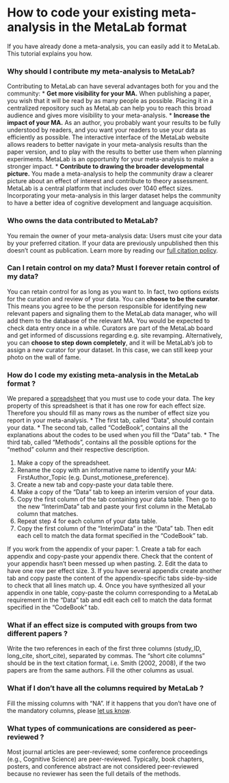 
How to code your existing meta-analysis in the MetaLab format
=============================================================

If you have already done a meta-analysis, you can easily add it to MetaLab. This tutorial explains you how.

### Why should I contribute my meta-analysis to MetaLab?

Contributing to MetaLab can have several advantages both for you and the community:
* **Get more visibility for your MA.** When publishing a paper, you wish that it will be read by as many people as possible. Placing it in a centralized repository such as MetaLab can help you to reach this broad audience and gives more visibility to your meta-analysis.
* **Increase the impact of your MA.** As an author, you probably want your results to be fully understood by readers, and you want your readers to use your data as efficiently as possible. The interactive interface of the MetaLab website allows readers to better navigate in your meta-analysis results than the paper version, and to play with the results to better use them when planning experiments. MetaLab is an opportunity for your meta-analysis to make a stronger impact.
* **Contribute to drawing the broader developmental picture.** You made a meta-analysis to help the community draw a clearer picture about an effect of interest and contribute to theory assessment. MetaLab is a central platform that includes over 1040 effect sizes. Incorporating your meta-analysis in this larger dataset helps the community to have a better idea of cognitive development and language acquisition.

### Who owns the data contributed to MetaLab? 

You remain the owner of your meta-analysis data: Users must cite your data by your preferred citation. If your data are previously unpublished then this doesn't count as publication. Learn more by reading our [full citation policy](https://langcog.github.io/metalab2/publications.html). 

### Can I retain control on my data? Must I forever retain control of my data?

You can retain control for as long as you want to. In fact, two options exists for the curation and review of your data. You can **choose to be the curator**. This means you agree to be the person responsible for identifying new relevant papers and signaling them to the MetaLab data manager, who will add them to the database of the relevant MA. You would be expected to check data entry once in a while. Curators are part of the MetaLab board and get informed of discussions regarding e.g. site revamping. Alternatively, you can **choose to step down completely**, and it will be MetaLab’s job to assign a new curator for your dataset. In this case, we can still keep your photo on the wall of fame.

### How do I code my existing meta-analysis in the MetaLab format ? 

We prepared a [spreadsheet](https://docs.google.com/spreadsheets/d/12Y_2BcFSu48t0F8a_xrY1Ro2fJoCIV1h8O627WNcrjY/edit#gid=0) that you must use to code your data. The key property of this spreadsheet is that it has one row for each effect size. Therefore you should fill as many rows as the number of effect size you report in your meta-analysis. 
* The first tab, called “Data”, should contain your data. 
* The second tab, called “CodeBook”, contains all the explanations about the codes to be used when you fill the “Data” tab. 
* The third tab, called “Methods”, contains all the possible options for the “method” column and their respective description. 

1. Make a copy of the spreadsheet.
2. Rename the copy  with an informative name to identify your MA: FirstAuthor_Topic (e.g. Dunst_motionese_preference).
3. Create a new tab and copy-paste your data table there.
4. Make a copy of the “Data” tab to keep an interim version of your data.
5. Copy the first column of the tab containing your data table. Then go to the new “InterimData” tab and paste your first column in the MetaLab column that matches. 
6. Repeat step 4 for each column of your data table.
7. Copy the first column of the “InterimData” in the “Data” tab. Then edit each cell to match the data format specified in the “CodeBook” tab.

If you work from the appendix of your paper:
1. Create a tab for each appendix and copy-paste your appendix there. Check that the content of your appendix hasn’t been messed up when pasting.
2. Edit the data to have one row per effect size.
3. If you have several appendix create another tab and copy paste the content of the appendix-specific tabs side-by-side to check that all lines match up. 
4. Once you have synthesized all your appendix in one table, copy-paste the column corresponding to a MetaLab requirement in the “Data” tab and edit each cell to match the data format specified in the “CodeBook” tab. 

### What if an effect size is computed with groups from two different papers ?

Write the two references in each of the first three columns (study_ID, long_cite, short_cite), separated by commas. The “short cite columns” should be in the text citation format, i.e. Smith (2002, 2008), if the two papers are from the same authors. 
Fill the other columns as usual. 

### What if I don’t have all the columns required by MetaLab ?

Fill the missing columns with “NA”. If it happens that you don’t have one of the mandatory columns, please [let us know](metalab-project@googlegroups.com).

### What types of communications are considered as peer-reviewed ?

Most journal articles are peer-reviewed; some conference proceedings (e.g., Cognitive Science) are peer-reviewed. Typically, book chapters, posters, and conference abstract are not considered peer-reviewed because no reviewer has seen the full details of the methods.
